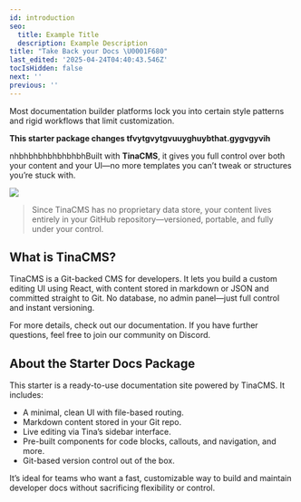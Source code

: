 ```yaml
---
id: introduction
seo:
  title: Example Title
  description: Example Description
title: "Take Back your Docs \U0001F680"
last_edited: '2025-04-24T04:40:43.546Z'
tocIsHidden: false
next: ''
previous: ''
---
```


Most documentation builder platforms lock you into certain style patterns and rigid workflows that limit customization.

**This starter package changes tfvytgvytgvuuyghuybthat.gygvgyvih**

nhbhbhbhbhbhbhbhBuilt with **TinaCMS**, it gives you full control over both your content and your UI—no more templates you can’t tweak or structures you’re stuck with.

![](/img/smashingmagazine-tinacms.gif)

> Since TinaCMS has no proprietary data store, your content lives entirely in your GitHub repository—versioned, portable, and fully under your control.

## What is TinaCMS?

TinaCMS is a Git-backed CMS for developers. It lets you build a custom editing UI using React, with content stored in markdown or JSON and committed straight to Git. No database, no admin panel—just full control and instant versioning.

For more details, check out our documentation. If you have further questions, feel free to join our community on Discord.

## About the Starter Docs Package

This starter is a ready-to-use documentation site powered by TinaCMS. It includes:

* A minimal, clean UI with file-based routing.
* Markdown content stored in your Git repo.
* Live editing via Tina’s sidebar interface.
* Pre-built components for code blocks, callouts, and navigation, and more.
* Git-based version control out of the box.

It’s ideal for teams who want a fast, customizable way to build and maintain developer docs without sacrificing flexibility or control.

